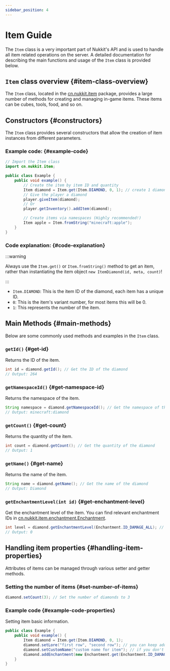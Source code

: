```yaml
---
sidebar_position: 4
---
```


# Item Guide

The `Item` class is a very important part of Nukkit's API and is used to handle all item related operations on the server. A detailed documentation for describing the main functions and usage of the `Item` class is provided below.

## `Item` class overview \{#item-class-overview}

The `Item` class, located in the [cn.nukkit.item](https://github.com/MemoriesOfTime/Nukkit-MOT/blob/master/src/main/java/cn/nukkit/item/Item.java) package, provides a large number of methods for creating and managing in-game items. These items can be cubes, tools, food, and so on.

## Constructors \{#constructors}

The `Item` class provides several constructors that allow the creation of item instances from different parameters.

### Example code: \{#example-code}
```java
// Import the Item class
import cn.nukkit.item;

public class Example {
    public void example() {
        // Create the item by item ID and quantity
        Item diamond = Item.get(Item.DIAMOND, 0, 1); // create 1 diamond
        // Give the player a diamond
        player.giveItem(diamond);
        // Or
        player.getInventory().addItem(diamond);

        // Create items via namespaces (Highly recommended!)
        Item apple = Item.fromString("minecraft:apple");
    }
}
```

### Code explanation: \{#code-explanation}

:::warning

Always use the `Item.get()` or `Item.fromString()` method to get an item, rather than instantiating the item object `new ItemDiamond(id, meta, count)`!

:::

- `Item.DIAMOND`: This is the item ID of the diamond, each item has a unique ID.
- `0`: This is the item's variant number, for most items this will be 0.
- `1`: This represents the number of the item.

## Main Methods \{#main-methods}

Below are some commonly used methods and examples in the `Item` class.

### `getId()` \{#get-id}
Returns the ID of the item.
```java
int id = diamond.getId(); // Get the ID of the diamond
// Output: 264
```

### `getNamespaceId()` \{#get-namespace-id}
Returns the namespace of the item.
```java
String namespace = diamond.getNamespaceId(); // Get the namespace of the diamond
// Output: minecraft:diamond
```

### `getCount()` \{#get-count}
Returns the quantity of the item.
```java
int count = diamond.getCount(); // Get the quantity of the diamond
// Output: 1
```

### `getName()` \{#get-name}
Returns the name of the item.
```java
String name = diamond.getName(); // Get the name of the diamond
// Output: Diamond
```

### `getEnchantmentLevel(int id)` \{#get-enchantment-level}
Get the enchantment level of the item.
You can find relevant enchantment IDs in [cn.nukkit.item.enchantment.Enchantment](https://github.com/MemoriesOfTime/Nukkit-MOT/blob/master/src/main/java/cn/nukkit/item/enchantment/Enchantment.java).
```java
int level = diamond.getEnchantmentLevel(Enchantment.ID_DAMAGE_ALL); // Get the diamond's sharpness level. If it's not enchanted, return 0.
// Output: 0
```

## Handling item properties \{#handling-item-properties}

Attributes of items can be managed through various setter and getter methods.

### Setting the number of items \{#set-number-of-items}
```java
diamond.setCount(3); // Set the number of diamonds to 3
```

### Example code \{#example-code-properties}

Setting item basic information.

```Java
public class Example {
    public void example() {
        Item diamond = Item.get(Item.DIAMOND, 0, 1);
        diamond.setLore("first row", "second row"); // you can keep adding rows
        diamond.setCustomName("custom name for item"); // if you don't want the text to be skewed you can reset the formatting by adding "§r" to the top of the text
        diamond.addEnchantment(new Enchantment.get(Enchantment.ID_DAMAGE_ALL).setLevel(5), new Enchantment.get(Enchantment.ID_PROTECTION_ALL) .setLevel(4)) // Add Sharpness 5 and Protection 4 enchantments to the item
    }
}
```
